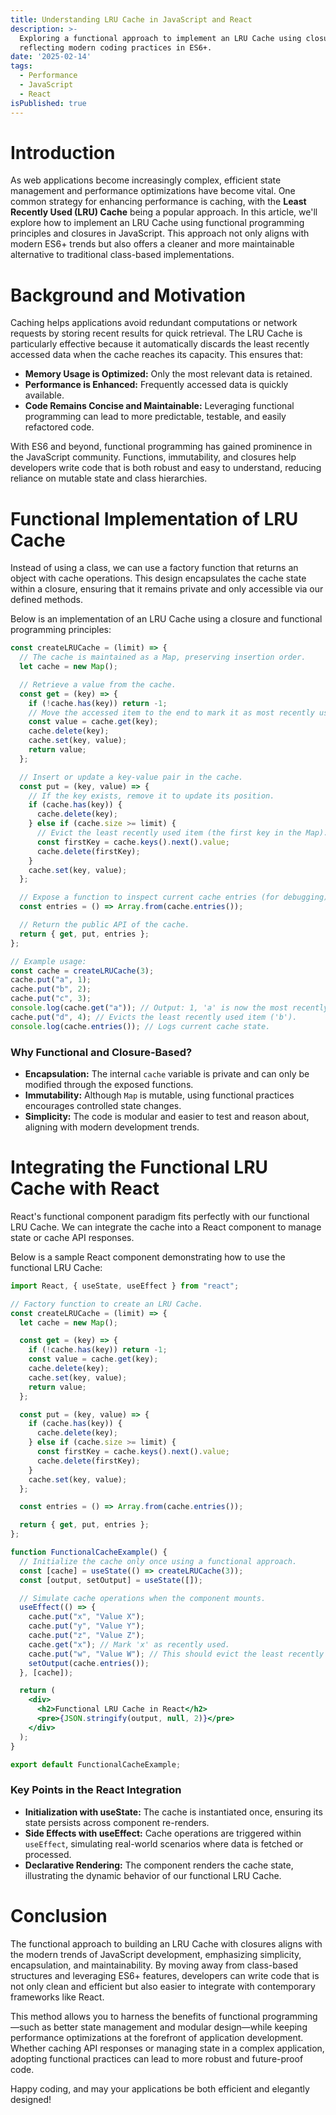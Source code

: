 ```yaml
---
title: Understanding LRU Cache in JavaScript and React
description: >-
  Exploring a functional approach to implement an LRU Cache using closures,
  reflecting modern coding practices in ES6+.
date: '2025-02-14'
tags:
  - Performance
  - JavaScript
  - React
isPublished: true
---
```


# Introduction

As web applications become increasingly complex, efficient state management and performance optimizations have become vital. One common strategy for enhancing performance is caching, with the **Least Recently Used (LRU) Cache** being a popular approach. In this article, we'll explore how to implement an LRU Cache using functional programming principles and closures in JavaScript. This approach not only aligns with modern ES6+ trends but also offers a cleaner and more maintainable alternative to traditional class-based implementations.

# Background and Motivation

Caching helps applications avoid redundant computations or network requests by storing recent results for quick retrieval. The LRU Cache is particularly effective because it automatically discards the least recently accessed data when the cache reaches its capacity. This ensures that:

- **Memory Usage is Optimized:** Only the most relevant data is retained.
- **Performance is Enhanced:** Frequently accessed data is quickly available.
- **Code Remains Concise and Maintainable:** Leveraging functional programming can lead to more predictable, testable, and easily refactored code.

With ES6 and beyond, functional programming has gained prominence in the JavaScript community. Functions, immutability, and closures help developers write code that is both robust and easy to understand, reducing reliance on mutable state and class hierarchies.

# Functional Implementation of LRU Cache

Instead of using a class, we can use a factory function that returns an object with cache operations. This design encapsulates the cache state within a closure, ensuring that it remains private and only accessible via our defined methods.

Below is an implementation of an LRU Cache using a closure and functional programming principles:

```js
const createLRUCache = (limit) => {
  // The cache is maintained as a Map, preserving insertion order.
  let cache = new Map();

  // Retrieve a value from the cache.
  const get = (key) => {
    if (!cache.has(key)) return -1;
    // Move the accessed item to the end to mark it as most recently used.
    const value = cache.get(key);
    cache.delete(key);
    cache.set(key, value);
    return value;
  };

  // Insert or update a key-value pair in the cache.
  const put = (key, value) => {
    // If the key exists, remove it to update its position.
    if (cache.has(key)) {
      cache.delete(key);
    } else if (cache.size >= limit) {
      // Evict the least recently used item (the first key in the Map).
      const firstKey = cache.keys().next().value;
      cache.delete(firstKey);
    }
    cache.set(key, value);
  };

  // Expose a function to inspect current cache entries (for debugging).
  const entries = () => Array.from(cache.entries());

  // Return the public API of the cache.
  return { get, put, entries };
};

// Example usage:
const cache = createLRUCache(3);
cache.put("a", 1);
cache.put("b", 2);
cache.put("c", 3);
console.log(cache.get("a")); // Output: 1, 'a' is now the most recently used.
cache.put("d", 4); // Evicts the least recently used item ('b').
console.log(cache.entries()); // Logs current cache state.
```

### Why Functional and Closure-Based?

- **Encapsulation:** The internal `cache` variable is private and can only be modified through the exposed functions.
- **Immutability:** Although `Map` is mutable, using functional practices encourages controlled state changes.
- **Simplicity:** The code is modular and easier to test and reason about, aligning with modern development trends.

# Integrating the Functional LRU Cache with React

React's functional component paradigm fits perfectly with our functional LRU Cache. We can integrate the cache into a React component to manage state or cache API responses.

Below is a sample React component demonstrating how to use the functional LRU Cache:

```jsx
import React, { useState, useEffect } from "react";

// Factory function to create an LRU Cache.
const createLRUCache = (limit) => {
  let cache = new Map();

  const get = (key) => {
    if (!cache.has(key)) return -1;
    const value = cache.get(key);
    cache.delete(key);
    cache.set(key, value);
    return value;
  };

  const put = (key, value) => {
    if (cache.has(key)) {
      cache.delete(key);
    } else if (cache.size >= limit) {
      const firstKey = cache.keys().next().value;
      cache.delete(firstKey);
    }
    cache.set(key, value);
  };

  const entries = () => Array.from(cache.entries());

  return { get, put, entries };
};

function FunctionalCacheExample() {
  // Initialize the cache only once using a functional approach.
  const [cache] = useState(() => createLRUCache(3));
  const [output, setOutput] = useState([]);

  // Simulate cache operations when the component mounts.
  useEffect(() => {
    cache.put("x", "Value X");
    cache.put("y", "Value Y");
    cache.put("z", "Value Z");
    cache.get("x"); // Mark 'x' as recently used.
    cache.put("w", "Value W"); // This should evict the least recently used item.
    setOutput(cache.entries());
  }, [cache]);

  return (
    <div>
      <h2>Functional LRU Cache in React</h2>
      <pre>{JSON.stringify(output, null, 2)}</pre>
    </div>
  );
}

export default FunctionalCacheExample;
```

### Key Points in the React Integration

- **Initialization with useState:** The cache is instantiated once, ensuring its state persists across component re-renders.
- **Side Effects with useEffect:** Cache operations are triggered within `useEffect`, simulating real-world scenarios where data is fetched or processed.
- **Declarative Rendering:** The component renders the cache state, illustrating the dynamic behavior of our functional LRU Cache.

# Conclusion

The functional approach to building an LRU Cache with closures aligns with the modern trends of JavaScript development, emphasizing simplicity, encapsulation, and maintainability. By moving away from class-based structures and leveraging ES6+ features, developers can write code that is not only clean and efficient but also easier to integrate with contemporary frameworks like React.

This method allows you to harness the benefits of functional programming—such as better state management and modular design—while keeping performance optimizations at the forefront of application development. Whether caching API responses or managing state in a complex application, adopting functional practices can lead to more robust and future-proof code.

Happy coding, and may your applications be both efficient and elegantly designed!
